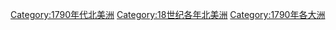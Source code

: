 [[Category:1790年代北美洲|Category:1790年代北美洲]]
[[Category:18世纪各年北美洲|Category:18世纪各年北美洲]]
[[Category:1790年各大洲|Category:1790年各大洲]]